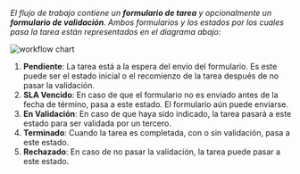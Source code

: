 _El flujo de trabajo contiene un **formulario de tarea** y opcionalmente un **formulario de validación**. Ambos formularios y los estados por los cuales pasa la tarea están representados en el diagrama abajo:_

<div className="container">
<div className="row">
<div className="col col--6">

<div className="img_sizing_small">

![workflow chart](/img/productos_es/product_forms_workflow_chart.png)

</div>

</div>
<div className="col col--6">

1. **Pendiente**: La tarea está a la espera del envío del formulario. Es este puede ser el estado inicial o el recomienzo de la tarea después de no pasar la validación.
2. **SLA Vencido**: En caso de que el formulario no es enviado antes de la fecha de término, pasa a este estado. El formulario aún puede enviarse.
3. **En Validación**: En caso de que haya sido indicado, la tarea pasará a este estado para ser validada por un tercero.
4. **Terminado**: Cuando la tarea es completada, con o sin validación, pasa a este estado.
5. **Rechazado**: En caso de no pasar la validación, la tarea puede pasar a este estado.

</div>
</div>
</div>